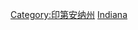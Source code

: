 {{commonscat|Transportation in Indiana‎}}

[[Category:印第安纳州|Category:印第安纳州]]
[[Category:美國各州交通|Indiana]]